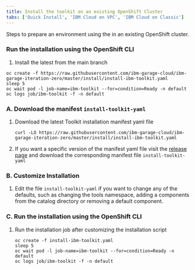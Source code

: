 ```yaml
---
title: Install the toolkit on an existing OpenShift Cluster
tabs: ['Quick Install', 'IBM Cloud on VPC', 'IBM Cloud on Classic']
---
```



<PageDescription>

Steps to prepare an environment using the <Globals name="shortName" /> in an existing OpenShift cluster.

</PageDescription>

<Tabs>

<Tab label="Default" open="true">

### Run the installation using the OpenShift CLI

1. Install the latest from the main branch
```shell script
oc create -f https://raw.githubusercontent.com/ibm-garage-cloud/ibm-garage-iteration-zero/master/install/install-ibm-toolkit.yaml
sleep 5
oc wait pod -l job-name=ibm-toolkit --for=condition=Ready -n default
oc logs job/ibm-toolkit -f -n default

```

</Tab>

<Tab label="Customize" open="true">

### A. Download the manifest `install-toolkit-yaml`

1. Download the latest Toolkit installation manifest yaml file
    ```shell script
    curl -LO https://raw.githubusercontent.com/ibm-garage-cloud/ibm-garage-iteration-zero/master/install/install-ibm-toolkit.yaml
    ```
1. If you want a specific version of the manifest yaml file visit the [release page](https://github.com/ibm-garage-cloud/ibm-garage-iteration-zero/releases) and download the corresponding manifest file `install-toolkit-yaml`

### B. Customize Installation

1.  Edit the file `install-toolkit-yaml` if you want to change any of the defaults, such as changing the tools namespace, adding a components from the catalog directory or removing a default component.

### C. Run the installation using the OpenShift CLI

1. Run the installation job after customizing the installation script
    ```shell script
    oc create -f install-ibm-toolkit.yaml
    sleep 5
    oc wait pod -l job-name=ibm-toolkit --for=condition=Ready -n default
    oc logs job/ibm-toolkit -f -n default
    
    ```

</Tab>

</Tabs>



